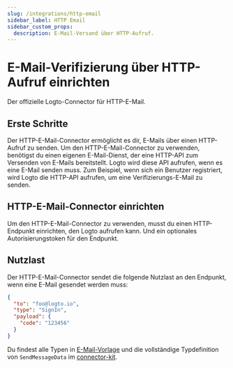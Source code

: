 ```yaml
---
slug: /integrations/http-email
sidebar_label: HTTP Email
sidebar_custom_props:
  description: E-Mail-Versand über HTTP-Aufruf.
---
```



# E-Mail-Verifizierung über HTTP-Aufruf einrichten

Der offizielle Logto-Connector für HTTP-E-Mail.

<GuideTip />

## Erste Schritte

Der HTTP-E-Mail-Connector ermöglicht es dir, E-Mails über einen HTTP-Aufruf zu senden. Um den HTTP-E-Mail-Connector zu verwenden, benötigst du einen eigenen E-Mail-Dienst, der eine HTTP-API zum Versenden von E-Mails bereitstellt. Logto wird diese API aufrufen, wenn es eine E-Mail senden muss. Zum Beispiel, wenn sich ein Benutzer registriert, wird Logto die HTTP-API aufrufen, um eine Verifizierungs-E-Mail zu senden.

## HTTP-E-Mail-Connector einrichten

Um den HTTP-E-Mail-Connector zu verwenden, musst du einen HTTP-Endpunkt einrichten, den Logto aufrufen kann. Und ein optionales Autorisierungstoken für den Endpunkt.

## Nutzlast

Der HTTP-E-Mail-Connector sendet die folgende Nutzlast an den Endpunkt, wenn eine E-Mail gesendet werden muss:

```json
{
  "to": "foo@logto.io",
  "type": "SignIn",
  "payload": {
    "code": "123456"
  }
}
```

Du findest alle Typen in [E-Mail-Vorlage](/connectors/email-connectors/built-in-email-service/#unified-email-templates) und die vollständige Typdefinition von `SendMessageData` im [connector-kit](https://github.com/logto-io/logto/tree/master/packages/toolkit/connector-kit/src/types/passwordless.ts).
